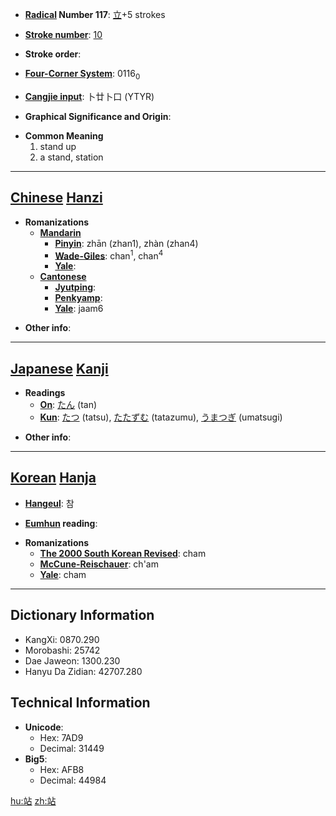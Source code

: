 * '''[[Wiktionary:Chinese radical index| Radical]] Number 117''': [[Wiktionary:Chinese radical index 立|立]]+5 strokes

* '''[[Wiktionary:Chinese total strokes index|Stroke number]]''': [[Wiktionary:Chinese total strokes index 10|10]]

* '''Stroke order''': 

* '''[[Wiktionary:Chinese four corner index|Four-Corner System]]''': 0116<sub>0</sub>

* '''[[Wiktionary:Chinese Cangjie index|Cangjie input]]''': 卜廿卜口 (YTYR)

* '''Graphical Significance and Origin''': 

* '''Common Meaning'''
*#stand up
*# a stand, station


----

== [[Chinese]] [[Hanzi]] ==

* '''Romanizations'''
** '''[[Mandarin]]'''
*** '''[[Pinyin]]''': zhān (zhan1), zhàn (zhan4)
*** '''[[Wade-Giles]]''': chan<sup>1</sup>, chan<sup>4</sup>
*** '''[[Yale]]''': 
** '''[[Cantonese]]'''
*** '''[[Jyutping]]''':
*** '''[[Penkyamp]]''': 
*** '''[[Yale]]''': jaam6

* '''Other info''': 

----

== [[Japanese]] [[Kanji]] ==

* '''Readings'''
** '''[[On]]''': [[たん]] (tan)
** '''[[Kun]]''': [[たつ]] (tatsu), [[たたずむ]] (tatazumu), [[うまつぎ]] (umatsugi)

* '''Other info''':  

----

== [[Korean]] [[Hanja]] ==

* '''[[Hangeul]]''': 참

* '''[[Eumhun]] reading''': 

* '''Romanizations'''
** '''[[The 2000 South Korean Revised Romanization|The 2000 South Korean Revised]]''': cham
** '''[[McCune-Reischauer]]''': ch'am
** '''[[Yale]]''': cham

----

== Dictionary Information ==

* KangXi: 0870.290
* Morobashi: 25742
* Dae Jaweon: 1300.230
* Hanyu Da Zidian: 42707.280

== Technical Information ==

* '''Unicode''':
** Hex: 7AD9
** Decimal: 31449
* '''Big5''':
** Hex: AFB8
** Decimal: 44984

[[hu:站]]
[[zh:站]]
